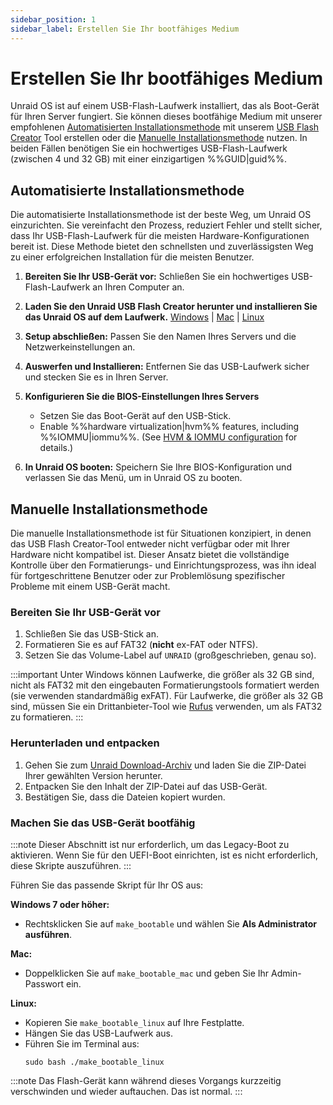 ```yaml
---
sidebar_position: 1
sidebar_label: Erstellen Sie Ihr bootfähiges Medium
---
```


# Erstellen Sie Ihr bootfähiges Medium

Unraid OS ist auf einem USB-Flash-Laufwerk installiert, das als Boot-Gerät für Ihren Server fungiert. Sie können dieses bootfähige Medium mit unserer empfohlenen [Automatisierten Installationsmethode](./create-your-bootable-media.mdx#automated-install-method) mit unserem [USB Flash Creator](https://unraid.net/download) Tool erstellen oder die [Manuelle Installationsmethode](./create-your-bootable-media.mdx#manual-install-method) nutzen. In beiden Fällen benötigen Sie ein hochwertiges USB-Flash-Laufwerk (zwischen 4 und 32 GB) mit einer einzigartigen %%GUID|guid%%.

## Automatisierte Installationsmethode

Die automatisierte Installationsmethode ist der beste Weg, um Unraid OS einzurichten. Sie vereinfacht den Prozess, reduziert Fehler und stellt sicher, dass Ihr USB-Flash-Laufwerk für die meisten Hardware-Konfigurationen bereit ist. Diese Methode bietet den schnellsten und zuverlässigsten Weg zu einer erfolgreichen Installation für die meisten Benutzer.

1. **Bereiten Sie Ihr USB-Gerät vor:**
   Schließen Sie ein hochwertiges USB-Flash-Laufwerk an Ihren Computer an.

2. **Laden Sie den Unraid USB Flash Creator herunter und installieren Sie das Unraid OS auf dem Laufwerk.**
   [Windows](https://releases.unraid.net/dl/stable/usb-creator.exe) | [Mac](https://releases.unraid.net/dl/stable/usb-creator.dmg) | [Linux](https://releases.unraid.net/dl/stable/usb-creator.deb)

3. **Setup abschließen:**
   Passen Sie den Namen Ihres Servers und die Netzwerkeinstellungen an.

4. **Auswerfen und Installieren:**
   Entfernen Sie das USB-Laufwerk sicher und stecken Sie es in Ihren Server.

5. **Konfigurieren Sie die BIOS-Einstellungen Ihres Servers**
   - Setzen Sie das Boot-Gerät auf den USB-Stick.
   - Enable %%hardware virtualization|hvm%% features, including %%IOMMU|iommu%%.  (See [HVM & IOMMU configuration](../../using-unraid-to/create-virtual-machines/overview-and-system-prep.mdx#hvm--iommu-what-they-enable) for details.)

6. **In Unraid OS booten:**
   Speichern Sie Ihre BIOS-Konfiguration und verlassen Sie das Menü, um in Unraid OS zu booten.

## Manuelle Installationsmethode

Die manuelle Installationsmethode ist für Situationen konzipiert, in denen das USB Flash Creator-Tool entweder nicht verfügbar oder mit Ihrer Hardware nicht kompatibel ist. Dieser Ansatz bietet die vollständige Kontrolle über den Formatierungs- und Einrichtungsprozess, was ihn ideal für fortgeschrittene Benutzer oder zur Problemlösung spezifischer Probleme mit einem USB-Gerät macht.

### Bereiten Sie Ihr USB-Gerät vor

1. Schließen Sie das USB-Stick an.
2. Formatieren Sie es auf FAT32 (**nicht** ex-FAT oder NTFS).
3. Setzen Sie das Volume-Label auf `UNRAID` (großgeschrieben, genau so).

:::important
Unter Windows können Laufwerke, die größer als 32 GB sind, nicht als FAT32 mit den eingebauten Formatierungstools formatiert werden (sie verwenden standardmäßig exFAT). Für Laufwerke, die größer als 32 GB sind, müssen Sie ein Drittanbieter-Tool wie [Rufus](https://rufus.ie/en/) verwenden, um als FAT32 zu formatieren.
:::

### Herunterladen und entpacken

1. Gehen Sie zum [Unraid Download-Archiv](../../download_list.mdx) und laden Sie die ZIP-Datei Ihrer gewählten Version herunter.
2. Entpacken Sie den Inhalt der ZIP-Datei auf das USB-Gerät.
3. Bestätigen Sie, dass die Dateien kopiert wurden.

### Machen Sie das USB-Gerät bootfähig

:::note
Dieser Abschnitt ist nur erforderlich, um das Legacy-Boot zu aktivieren. Wenn Sie für den UEFI-Boot einrichten, ist es nicht erforderlich, diese Skripte auszuführen.
:::

Führen Sie das passende Skript für Ihr OS aus:

**Windows 7 oder höher:**

- Rechtsklicken Sie auf `make_bootable` und wählen Sie **Als Administrator ausführen**.

**Mac:**

- Doppelklicken Sie auf `make_bootable_mac` und geben Sie Ihr Admin-Passwort ein.

**Linux:**

- Kopieren Sie `make_bootable_linux` auf Ihre Festplatte.
- Hängen Sie das USB-Laufwerk aus.
- Führen Sie im Terminal aus:
  ```
  sudo bash ./make_bootable_linux
  ```

:::note
Das Flash-Gerät kann während dieses Vorgangs kurzzeitig verschwinden und wieder auftauchen. Das ist normal.
:::
